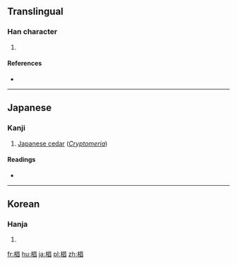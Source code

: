 ==Translingual==

===Han character===
{{Han char|rn=75|rad=木|as=08|sn=12|four=|canj=DAA|ids=⿰木昌}}

# {{defn|Han|sort=木08}}

====References====
* {{Han ref|kx=0537.131|dkj=15063|dj=0924.160|hdz=21232.041|uh=6919|ud=26905}}

----

==Japanese==

===Kanji===
{{ja-kanji|grade=|rs=木08}}

# [[Japanese cedar]] (''[[Cryptomeria]]'')

====Readings====
* {{ja-readings|on=|kun=[[すぎ]] (sugi)}}

----

==Korean==

===Hanja===
{{ko-hanja|hangeul=창|eumhun=|rv=chang|mr=ch'ang|y=chang}}

# {{defn|lang=ko|sort=木08}}

[[fr:椙]]
[[hu:椙]]
[[ja:椙]]
[[pl:椙]]
[[zh:椙]]